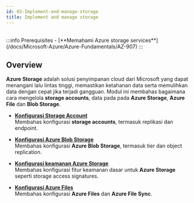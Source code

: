 ```yaml
---
id: 03-Implement-and-manage-storage
title: Implement and manage storage
---
```


<br/>
:::info Prerequisites
- [**Memahami Azure storage services**](/docs/Microsoft-Azure/Azure-Fundamentals/AZ-907)
:::

## Overview

**Azure Storage** adalah solusi penyimpanan cloud dari Microsoft yang dapat menangani lalu lintas tinggi, memastikan ketahanan data serta 
memulihkan data dengan cepat jika terjadi gangguan.
Modul ini membahas bagaimana cara mengelola **storage accounts**, data pada pada **Azure Storage**, **Azure File** dan **Blob Storage**.




* [**Konfigurasi Storage Account**](/docs/Microsoft-Azure/Microsoft-Azure-Administrator/Implement-and-manage-storage/AZ-1055)<br />
Membahas konfigurasi **storage accounts**, termasuk replikasi dan endpoint.

* [**Konfigurasi Azure Blob Storage**](/docs/Microsoft-Azure/Microsoft-Azure-Administrator/Implement-and-manage-storage/AZ-1056)<br />
Membahas konfigurasi **Azure Blob Storage**, termasuk tier dan object replication.

* [**Konfigurasi keamanan Azure Storage**](/docs/Microsoft-Azure/Microsoft-Azure-Administrator/Implement-and-manage-storage/AZ-1057)<br />
Membahas konfigurasi fitur keamanan dasar untuk **Azure Storage** seperti storage access signatures.

* [**Konfigurasi Azure Files**](/docs/Microsoft-Azure/Microsoft-Azure-Administrator/Implement-and-manage-storage/AZ-1058)<br />
Membahas konfigurasi **Azure Files** dan **Azure File Sync**.
